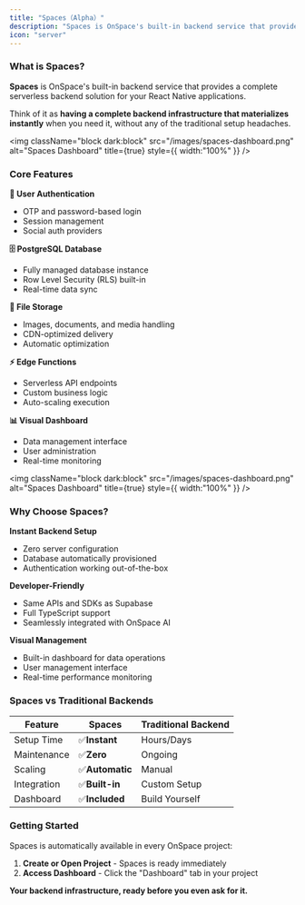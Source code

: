```yaml
---
title: "Spaces（Alpha）"
description: "Spaces is OnSpace's built-in backend service that provides comprehensive serverless infrastructure for your applications."
icon: "server"
---
```


### What is Spaces?

**Spaces** is OnSpace's built-in backend service that provides a complete serverless backend solution for your React Native applications.

Think of it as **having a complete backend infrastructure that materializes instantly** when you need it, without any of the traditional setup headaches.

<img
  className="block dark:block"
  src="/images/spaces-dashboard.png"
  alt="Spaces Dashboard"
  title={true}
  style={{ width:"100%" }}
/>

### Core Features

**🔐 User Authentication**

- OTP and password-based login
- Session management
- Social auth providers

**🗄️ PostgreSQL Database**

- Fully managed database instance
- Row Level Security (RLS) built-in
- Real-time data sync

**📁 File Storage**

- Images, documents, and media handling
- CDN-optimized delivery
- Automatic optimization

**⚡ Edge Functions**

- Serverless API endpoints
- Custom business logic
- Auto-scaling execution

**📊 Visual Dashboard**

- Data management interface
- User administration
- Real-time monitoring

<img
  className="block dark:block"
  src="/images/spaces-dashboard.png"
  alt="Spaces Dashboard"
  title={true}
  style={{ width:"100%" }}
/>

### Why Choose Spaces?

**Instant Backend Setup**

- Zero server configuration
- Database automatically provisioned
- Authentication working out-of-the-box

**Developer-Friendly**

- Same APIs and SDKs as Supabase
- Full TypeScript support
- Seamlessly integrated with OnSpace AI

**Visual Management**

- Built-in dashboard for data operations
- User management interface
- Real-time performance monitoring

### Spaces vs Traditional Backends

| Feature     | Spaces         | Traditional Backend |
| ----------- | -------------- | ------------------- |
| Setup Time  | ✅**Instant**   | Hours/Days          |
| Maintenance | ✅**Zero**      | Ongoing             |
| Scaling     | ✅**Automatic** | Manual              |
| Integration | ✅**Built-in**  | Custom Setup        |
| Dashboard   | ✅**Included**  | Build Yourself      |


### Getting Started

Spaces is automatically available in every OnSpace project:

1. **Create or Open Project** - Spaces is ready immediately
2. **Access Dashboard** - Click the "Dashboard" tab in your project

**Your backend infrastructure, ready before you even ask for it.**